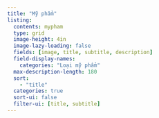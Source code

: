 ```yaml
---
title: "Mỹ phẩm"
listing:
  contents: mypham
  type: grid
  image-height: 4in
  image-lazy-loading: false
  fields: [image, title, subtitle, description]
  field-display-names:
    categories: "Loại mỹ phẩm"
  max-description-length: 180
  sort: 
    - "title"
  categories: true
  sort-ui: false
  filter-ui: [title, subtitle]
---
```

